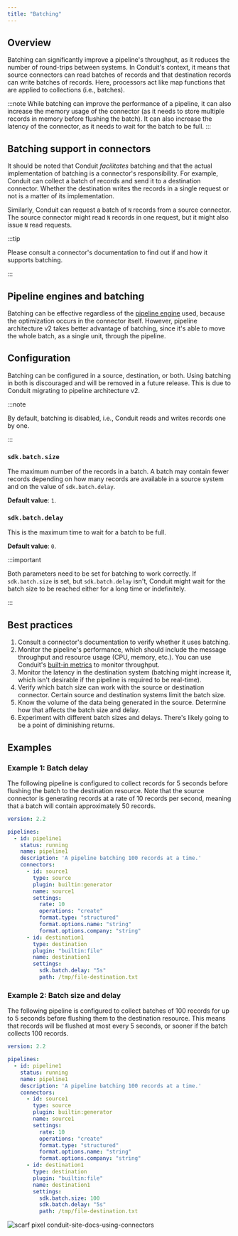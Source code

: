 ```yaml
---
title: "Batching"
---
```


## Overview

Batching can significantly improve a pipeline's throughput, as it reduces the
number of round-trips between systems. In Conduit's context, it means that
source connectors can read batches of records and that destination records can
write batches of records. Here, processors act like map functions that are
applied to collections (i.e., batches).

:::note
While batching can improve the performance of a pipeline, it can also increase
the memory usage of the connector (as it needs to store multiple records in
memory before flushing the batch). It can also increase the latency of the
connector, as it needs to wait for the batch to be full.
:::

## Batching support in connectors

It should be noted that Conduit _facilitates_ batching and that the actual
implementation of batching is a connector's responsibility. For example, Conduit
can collect a batch of records and send it to a destination connector. Whether
the destination writes the records in a single request or not is a matter of its
implementation. 

Similarly, Conduit can request a batch of `N` records from a
source connector. The source connector might read `N` records in one request,
but it might also issue `N` read requests.

:::tip

Please consult a connector's documentation to find out if and how it supports
batching.

:::

## Pipeline engines and batching

Batching can be effective regardless of the [pipeline engine](/docs/core-concepts/architecture#pipeline-engine) used,
because the optimization occurs in the connector itself. However, pipeline
architecture v2 takes better advantage of batching, since it's able to move the
whole batch, as a single unit, through the pipeline.

## Configuration

Batching can be configured in a source, destination, or both. Using batching in
both is discouraged and will be removed in a future release. This is due to
Conduit migrating to pipeline architecture v2.

:::note

By default, batching is disabled, i.e., Conduit reads and writes records one by
one.

:::

### `sdk.batch.size`

The maximum number of the records in a batch. A batch may contain fewer
records depending on how many records are available in a source system and on
the value of `sdk.batch.delay`.

**Default value**: `1`.

### `sdk.batch.delay`

This is the maximum time to wait for a batch to be full.

**Default value**: `0`.

:::important

Both parameters need to be set for batching to work correctly. If
`sdk.batch.size` is set, but `sdk.batch.delay` isn't, Conduit might wait for the
batch size to be reached either for a long time or indefinitely.

:::

## Best practices

1. Consult a connector's documentation to verify whether it uses batching.
2. Monitor the pipeline's performance, which should include the message
   throughput and resource usage (CPU, memory, etc.). You can use
   Conduit's [built-in metrics](/docs/using/other-features/metrics) to monitor
   throughput.
3. Monitor the latency in the destination system (batching might increase it,
   which isn't desirable if the pipeline is required to be real-time).
4. Verify which batch size can work with the source or destination connector.
   Certain source and destination systems limit the batch size.
5. Know the volume of the data being generated in the source. Determine how that
   affects the batch size and delay.
6. Experiment with different batch sizes and delays. There's likely going to be
   a point of diminishing returns.

## Examples

### Example 1: Batch delay

The following pipeline is configured to collect records for 5 seconds before
flushing the batch to the destination resource. Note that the source connector
is generating records at a rate of 10 records per second, meaning that a batch
will contain approximately 50 records.

```yaml
version: 2.2

pipelines:
  - id: pipeline1
    status: running
    name: pipeline1
    description: 'A pipeline batching 100 records at a time.'
    connectors:
      - id: source1
        type: source
        plugin: builtin:generator
        name: source1
        settings:
          rate: 10
          operations: "create"
          format.type: "structured"
          format.options.name: "string"
          format.options.company: "string"
      - id: destination1
        type: destination
        plugin: "builtin:file"
        name: destination1
        settings:
          sdk.batch.delay: "5s"
          path: /tmp/file-destination.txt
```

### Example 2: Batch size and delay

The following pipeline is configured to collect batches of 100 records for up to
5 seconds before flushing them to the destination resource. This means that
records will be flushed at most every 5 seconds, or sooner if the batch collects
100 records.

```yaml
version: 2.2

pipelines:
  - id: pipeline1
    status: running
    name: pipeline1
    description: 'A pipeline batching 100 records at a time.'
    connectors:
      - id: source1
        type: source
        plugin: builtin:generator
        name: source1
        settings:
          rate: 10
          operations: "create"
          format.type: "structured"
          format.options.name: "string"
          format.options.company: "string"
      - id: destination1
        type: destination
        plugin: "builtin:file"
        name: destination1
        settings:
          sdk.batch.size: 100
          sdk.batch.delay: "5s"
          path: /tmp/file-destination.txt
```

![scarf pixel conduit-site-docs-using-connectors](https://static.scarf.sh/a.png?x-pxid=53743422-c614-4e45-acaa-f1f9f604321e)